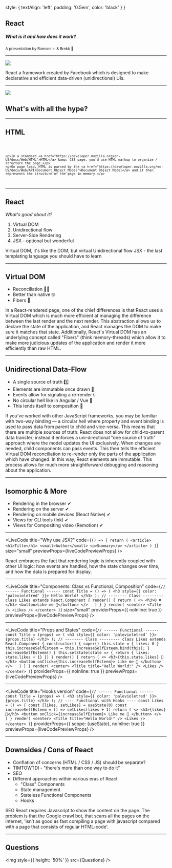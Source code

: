 

  style: {
    textAlign: 'left',
    padding: '0.5em',
    color: 'black'
  }
}

## React
##### What is it and how does it work?

<small>
A presentation by Ramses ✨ & Brekk 🍛
</small>

---
<Split>

![](https://upload.wikimedia.org/wikipedia/commons/thumb/a/a7/React-icon.svg/512px-React-icon.svg.png)

<Definitions>
<Term>React</Term>
<Def>a framework created by Facebook which is designed to make declarative and efficient data-driven (unidirectional) UIs.</Def>
</Definitions>


</Split>

---

<SplitRight>

<img src={Flava} />

## What's with all the hype?

</SplitRight>

---
## HTML

<Code>

```
<p>In a standard <a href="https://developer.mozilla.org/en-US/docs/Web/HTML">HTML</a> &amp; CSS page, you'd use HTML markup to organize / structure the page.</p>
<p>On page load, HTML is parsed by the <a href="https://developer.mozilla.org/en-US/docs/Web/API/Document_Object_Model">Document Object Model</a> and it then represents the structure of the page in memory.</p>
```

</Code>

---
## React

_What's good about it?_

1. Virtual DOM
2. Unidirectional flow
3. Server-Side Rendering
4. JSX - optional but wonderful

<Notes>
Virtual DOM, it's like the DOM, but virtual
Unidirectional flow
JSX - the last templating language you should have to learn
</Notes>

---

## Virtual DOM

* Reconciliation 👯‍♂️
* Better than native 🤓
* Fibers 🧶


<Notes>
In a React-rendered page, one of the chief differences is that React uses a Virtual DOM which is much more efficient at managing the difference between the last render and the next render. This abstraction allows us to declare the state of the application, and React manages the DOM to make sure it matches that state. Additionally, React's Virtual DOM has an underlying concept called "Fibers" (think memory-threads) which allow it to make more judicious updates of the application and render it more efficiently than raw HTML.
</Notes>

---

## Unidirectional Data-Flow

* A single source of truth 1️⃣
* Elements are immutable once drawn 🚯
* Events allow for signaling a re-render 📞
* No circular hell like in Angular / Vue 👿
* This lends itself to composition 🎼

<Notes>
If you've worked with other JavaScript frameworks, you may be familiar with two-way binding &mdash; a circular hell where property and event binding is used to pass data from parent to child and vice-versa. This means that there are multiple sources of truth.
React does not allow for child-to-parent data transfer; instead it enforces a uni-directional "one source of truth" approach where the model updates the UI exclusively. When changes are needed, child components can pass events. This then tells the efficient Virtual DOM reconciliation to re-render only the parts of the application which have changed. In this way, React elements are immutable.
This process allows for much more straightforward debugging and reasoning about the application.
</Notes>

---

## Isomorphic & More

* Rendering in the browser ✔
* Rendering on the server ✔
* Rendering on mobile devices (React Native) ✔
* Views for CLI tools (Ink) ✔
* Views for Compositing video (Remotion) ✔

---

<LiveCode
  title="Why use JSX?"
  code={`() => {
    return (
      <article>
        <h1>Title</h1>
        <small>Author</small>
        <p>Summary</p>
      </article>
    )
  }`} 
  size="small"
  previewProps={liveCodePreviewProps} 
/>

<Notes>
React embraces the fact that rendering logic is inherently coupled with other UI logic: how events are handled, how the state changes over time, and how the data is prepared for display.
</Notes>

---

<LiveCode
  title="Components: Class vs Functional, Composition"
  code={`
  // ------ Functional ------
  const Title = () => (
    <h3 style={{ color: 'palevioletred' }}>
      Hello World!
    </h3>
  );
  // -------- Class ---------
  class Likes extends React.Component {
    render() {
      return (
        <>
          <h3>0 💔</h3>
          <button>Like me 🥺</button>
        </>  
      )
    }
  }
  render(
    <center>
      <Title />
      <Likes />
    </center>
  )
  `} 
  size="small"
  providerProps={{ noInline: true }}
  previewProps={liveCodePreviewProps} 
/>

---

<LiveCode
  title="Props and States"
  code={`
  // ------ Functional ------
  const Title = (props) => (
    <h3 style={{ color: 'palevioletred' }}>
      {props.title}
    </h3>
  );
  // -------- Class ---------
  class Likes extends React.Component {
    constructor() {
      super()
      this.state = { likes: 0 }
      this.increaseSelfEsteem = this.increaseSelfEsteem.bind(this);
    }
    increaseSelfEsteem() {
      this.setState(state => {
        return { likes: state.likes + 1}
      })
    }
    render() {
      return (
        <>
          <h3>{this.state.likes} 🖤</h3>
          <button onClick={this.increaseSelfEsteem}>
            Like me 🥺
          </button>
        </>  
      )
    }
  }
  render(
    <center>
      <Title title="Hello World!" />
      <Likes />
    </center>
  )
  `} 
  providerProps={{ noInline: true }}
  previewProps={liveCodePreviewProps} 
/>

---

<LiveCode
  title="Hooks version"
  code={`
  // ------ Functional ------
  const Title = (props) => (
    <h3 style={{ color: 'palevioletred' }}>
      {props.title}
    </h3>
  );
  // ---- Functional with Hooks ----
  const Likes = () => {
    const [likes, setLikes] = useState(0)
    const increaseSelfEsteem = () => setLikes(likes + 1)
    return (
      <>
        <h3>{likes} 🖤</h3>
        <button onClick={increaseSelfEsteem}>
          Like me 🥺
        </button>
      </>  
    )
  }
  render(
    <center>
      <Title title="Hello World!" />
      <Likes />
    </center>
  )
  `} 
  providerProps={{ scope: {useState}, noInline: true }}
  previewProps={liveCodePreviewProps} 
/>

---

## Downsides / Cons of React

* Conflation of concerns (HTML / CSS / JS) should be separate?
* TIMTOWTDI - "there's more than one way to do it"
* SEO
* Different approaches within various eras of React
  - "Class" Components
  - State management
  - Stateless Functional Components
  - Hooks

<Notes>
SEO
React requires Javascript to show the content on the page. The problem is that the Google crawl bot, that scans all the pages on the internet, 'isn’t as good as fast compiling a page with javascript compared with a page that consists of regular HTML-code'.
</Notes>

---

## Questions

<img style={{ height: '50%' }} src={Questions} />